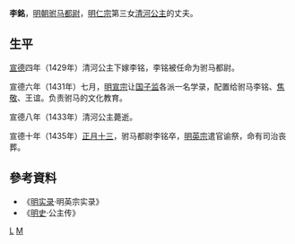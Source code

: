 '''李銘'''{{BD|？||1435年||}}，[[明朝|明朝]][[驸马都尉|驸马都尉]]，[[明仁宗|明仁宗]]第三女[[清河公主_(明仁宗)|清河公主]]的丈夫。

==生平==

[[宣德|宣德]]四年（1429年）清河公主下嫁李铭，李铭被任命为驸马都尉。

宣德六年（1431年）七月，[[明宣宗|明宣宗]]让[[国子监|国子监]]各派一名学录，配置给驸马李铭、[[焦敬|焦敬]]、王谊。负责驸马的文化教育。

宣德八年（1433年）清河公主薨逝。

宣德十年（1435年）[[正月十三|正月十三]]，驸马都尉李铭卒，[[明英宗|明英宗]]遣官谕祭，命有司治丧葬。
== 參考資料 ==

* 《[[明实录|明实录]]·明英宗实录》
* 《[[明史|明史]]·公主传》

{{明朝人物小作品}}
[[Category:明朝驸马都尉|L]]
[[Category:李姓|M]]